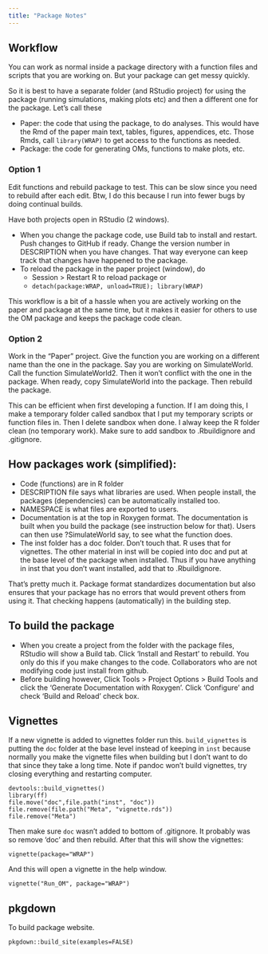 ```yaml
---
title: "Package Notes"
---
```


## Workflow

You can work as normal inside a package directory with a function files and scripts that you are working on. But your package can get messy quickly.

So it is best to have a separate folder (and RStudio project) for using the package (running simulations, making plots etc) and then a different one for the package. Let's call these

* Paper: the code that using the package, to do analyses. This would have the Rmd of the paper main text, tables, figures, appendices, etc. Those Rmds, call `library(WRAP)` to get access to the functions as needed.
* Package: the code for generating OMs, functions to make plots, etc.

### Option 1

Edit functions and rebuild package to test. This can be slow since you need to rebuild after each edit. Btw, I do this because I run into fewer bugs by doing continual builds.

Have both projects open in RStudio (2 windows).

* When you change the package code, use Build tab to install and restart. Push changes to GitHub if ready. Change the version number in DESCRIPTION when you have changes. That way everyone can keep track that changes have happened to the package.
* To reload the package in the paper project (window), do 
  * Session > Restart R to reload package or
  * `detach(package:WRAP, unload=TRUE); library(WRAP)`
  
This workflow is a bit of a hassle when you are actively working on the paper and package at the same time, but it makes it easier for others to use the OM package and keeps the package code clean.

### Option 2

Work in the "Paper" project. Give the function you are working on a different name than the one in the package. Say you are working on SimulateWorld. Call the function SimulateWorld2. Then it won't conflict with the one in the package. When ready, copy SimulateWorld into the package. Then rebuild the package.

This can be efficient when first developing a function. If I am doing this, I make a temporary folder called sandbox that I put my temporary scripts or function files in. Then I delete sandbox when done. I alway keep the R folder clean (no temporary work).  Make sure to add sandbox to .Rbuildignore and .gitignore.  


## How packages work (simplified):

* Code (functions) are in R folder
* DESCRIPTION file says what libraries are used. When people install, the packages (dependencies) can be automatically installed too.
* NAMESPACE is what files are exported to users.
* Documentation is at the top in Roxygen format. The documentation is built when you build the package (see instruction below for that). Users can then use ?SimulateWorld say, to see what the function does.
* The inst folder has a doc folder. Don't touch that. R uses that for vignettes. The other material in inst will be copied into doc and put at the base level of the package when installed. Thus if you have anything in inst that you don't want installed, add that to .Rbuildignore.

That's pretty much it.  Package format standardizes documentation but also ensures that your package has no errors that would prevent others from using it. That checking happens (automatically) in the building step.

## To build the package

* When you create a project from the folder with the package files, RStudio will show a Build tab. Click 'Install and Restart' to rebuild. You only do this if you make changes to the code. Collaborators who are not modifying code just install from github.
* Before building however, Click Tools > Project Options > Build Tools and click the 'Generate Documentation with Roxygen'. Click 'Configure' and check 'Build and Reload' check box.

## Vignettes

If a new vignette is added to vignettes folder run this. `build_vignettes` is putting the `doc` folder at the base level instead of keeping in `inst` because normally you make the vignette files when building but I don't want to do that since they take a long time. Note if pandoc won't build vignettes, try closing everything and restarting computer.

```
devtools::build_vignettes()
library(ff)
file.move("doc",file.path("inst", "doc"))
file.remove(file.path("Meta", "vignette.rds"))
file.remove("Meta")
```

Then make sure `doc` wasn't added to bottom of .gitignore. It probably was so remove 'doc' and then rebuild.  After that this will show the vignettes:

```
vignette(package="WRAP")
```

And this will open a vignette in the help window.

```
vignette("Run_OM", package="WRAP")
```

## pkgdown

To build package website.

```
pkgdown::build_site(examples=FALSE)
```

